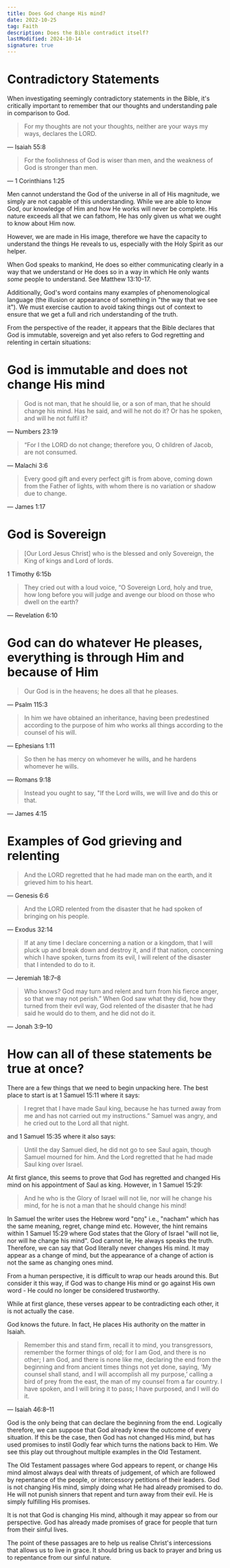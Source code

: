 ```yaml
---
title: Does God change His mind?
date: 2022-10-25
tag: Faith
description: Does the Bible contradict itself?
lastModified: 2024-10-14
signature: true
---
```


# Contradictory Statements

When investigating seemingly contradictory statements in the Bible, it's critically important to remember that our thoughts and understanding pale in comparison to God.

> For my thoughts are not your thoughts, neither are your ways my ways, declares the LORD.

— Isaiah 55:8

> For the foolishness of God is wiser than men, and the weakness of God is stronger than men.

— 1 Corinthians 1:25

Men cannot understand the God of the universe in all of His magnitude, we simply are not capable of this understanding. While we are able to know God, our knowledge of Him and how He works will never be complete. His nature exceeds all that we can fathom, He has only given us what we ought to know about Him now.

However, we are made in His image, therefore we have the capacity to understand the things He reveals to us, especially with the Holy Spirit as our helper.

When God speaks to mankind, He does so either communicating clearly in a way that we understand or He does so in a way in which He only wants _some_ people to understand. See Matthew 13:10-17.

Additionally, God's word contains many examples of phenomenological language (the illusion or appearance of something in "the way that we see it"). We must exercise caution to avoid taking things out of context to ensure that we get a full and rich understanding of the truth.

From the perspective of the reader, it appears that the Bible declares that God is immutable, sovereign and yet also refers to God regretting and relenting in certain situations:

# God is immutable and does not change His mind

> God is not man, that he should lie, or a son of man, that he should change his mind. Has he said, and will he not do it? Or has he spoken, and will he not fulfil it?

— Numbers 23:19

> “For I the LORD do not change; therefore you, O children of Jacob, are not consumed.

— Malachi 3:6

> Every good gift and every perfect gift is from above, coming down from the Father of lights, with whom there is no variation or shadow due to change.

— James 1:17

# God is Sovereign

> \[Our Lord Jesus Christ\] who is the blessed and only Sovereign, the King of kings and Lord of lords.

1 Timothy 6:15b

> They cried out with a loud voice, “O Sovereign Lord, holy and true, how long before you will judge and avenge our blood on those who dwell on the earth?

— Revelation 6:10

# God can do whatever He pleases, everything is through Him and because of Him

> Our God is in the heavens; he does all that he pleases.

— Psalm 115:3

> In him we have obtained an inheritance, having been predestined according to the purpose of him who works all things according to the counsel of his will.

— Ephesians 1:11

> So then he has mercy on whomever he wills, and he hardens whomever he wills.

— Romans 9:18

> Instead you ought to say, "If the Lord wills, we will live and do this or that.

— James 4:15

# Examples of God grieving and relenting

> And the LORD regretted that he had made man on the earth, and it grieved him to his heart.

— Genesis 6:6

> And the LORD relented from the disaster that he had spoken of bringing on his people.

— Exodus 32:14

> If at any time I declare concerning a nation or a kingdom, that I will pluck up and break down and destroy it, and if that nation, concerning which I have spoken, turns from its evil, I will relent of the disaster that I intended to do to it.

— Jeremiah 18:7–8

> Who knows? God may turn and relent and turn from his fierce anger, so that we may not perish.” When God saw what they did, how they turned from their evil way, God relented of the disaster that he had said he would do to them, and he did not do it.

— Jonah 3:9–10

# How can all of these statements be true at once?

There are a few things that we need to begin unpacking here. The best place to start is at 1 Samuel 15:11 where it says:

> I regret that I have made Saul king, because he has turned away from me and has not carried out my instructions.” Samuel was angry, and he cried out to the Lord all that night.

and 1 Samuel 15:35 where it also says:

> Until the day Samuel died, he did not go to see Saul again, though Samuel mourned for him. And the Lord regretted that he had made Saul king over Israel.

At first glance, this seems to prove that God has regretted and changed His mind on his appointment of Saul as king. However, in 1 Samuel 15:29:

> And he who is the Glory of Israel will not lie, nor will he change his mind, for he is not a man that he should change his mind!

In Samuel the writer uses the Hebrew word "נָחַם" i.e., "nacham" which has the same meaning, regret, change mind etc. However, the hint remains within 1 Samuel 15:29 where God states that the Glory of Israel "will not lie, nor will he change his mind". God cannot lie, He always speaks the truth. Therefore, we can say that God literally never changes His mind. It may appear as a change of mind, but the appearance of a change of action is not the same as changing ones mind.

From a human perspective, it is difficult to wrap our heads around this. But consider it this way, if God was to change His mind or go against His own word - He could no longer be considered trustworthy.

While at first glance, these verses appear to be contradicting each other, it is not actually the case.

God knows the future. In fact, He places His authority on the matter in Isaiah.

> Remember this and stand firm, recall it to mind, you transgressors, remember the former things of old; for I am God, and there is no other; I am God, and there is none like me, declaring the end from the beginning and from ancient times things not yet done, saying, ‘My counsel shall stand, and I will accomplish all my purpose,’ calling a bird of prey from the east, the man of my counsel from a far country. I have spoken, and I will bring it to pass; I have purposed, and I will do it.

— Isaiah 46:8–11

God is the only being that can declare the beginning from the end. Logically therefore, we can suppose that God already knew the outcome of every situation. If this be the case, then God has not changed His mind, but has used promises to instil Godly fear which turns the nations back to Him. We see this play out throughout multiple examples in the Old Testament.

The Old Testament passages where God appears to repent, or change His mind almost always deal with threats of judgement, of which are followed by repentance of the people, or intercessory petitions of their leaders. God is not changing His mind, simply doing what He had already promised to do. He will not punish sinners that repent and turn away from their evil. He is simply fulfilling His promises.

It is not that God is changing His mind, although it may appear so from our perspective. God has already made promises of grace for people that turn from their sinful lives.

The point of these passages are to help us realise Christ's intercessions that allows us to live in grace. It should bring us back to prayer and bring us to repentance from our sinful nature.
